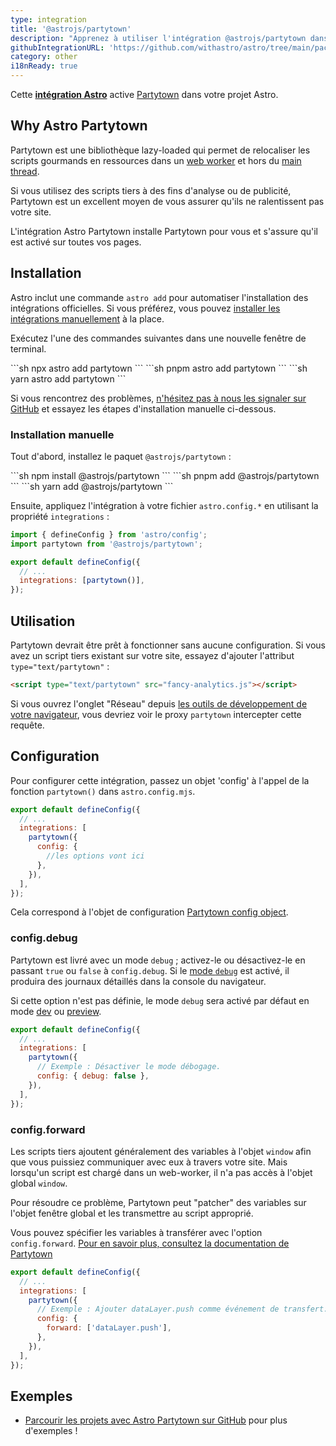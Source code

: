 ```yaml
---
type: integration
title: '@astrojs/partytown'
description: "Apprenez à utiliser l'intégration @astrojs/partytown dans votre projet Astro."
githubIntegrationURL: 'https://github.com/withastro/astro/tree/main/packages/integrations/partytown/'
category: other
i18nReady: true
---
```


Cette **[intégration Astro][astro-integration]** active [Partytown](https://partytown.builder.io/) dans votre projet Astro.

## Why Astro Partytown

Partytown est une bibliothèque lazy-loaded qui permet de relocaliser les scripts gourmands en ressources dans un [web worker](https://developer.mozilla.org/fr/docs/Web/API/Web_Workers_API) et hors du [main thread](https://developer.mozilla.org/fr/docs/Glossary/Main_thread).

Si vous utilisez des scripts tiers à des fins d'analyse ou de publicité, Partytown est un excellent moyen de vous assurer qu'ils ne ralentissent pas votre site.

L'intégration Astro Partytown installe Partytown pour vous et s'assure qu'il est activé sur toutes vos pages.

## Installation

Astro inclut une commande `astro add` pour automatiser l'installation des intégrations officielles. Si vous préférez, vous pouvez [installer les intégrations manuellement](#installation-manuelle) à la place.

Exécutez l'une des commandes suivantes dans une nouvelle fenêtre de terminal.

<PackageManagerTabs>
  <Fragment slot="npm">
    ```sh
    npx astro add partytown
    ```
  </Fragment>
  <Fragment slot="pnpm">
    ```sh
    pnpm astro add partytown
    ```
  </Fragment>
  <Fragment slot="yarn">
    ```sh
    yarn astro add partytown
    ```
  </Fragment>
</PackageManagerTabs>

Si vous rencontrez des problèmes, [n'hésitez pas à nous les signaler sur GitHub](https://github.com/withastro/astro/issues) et essayez les étapes d'installation manuelle ci-dessous.

### Installation manuelle

Tout d'abord, installez le paquet `@astrojs/partytown` :

<PackageManagerTabs>
  <Fragment slot="npm">
    ```sh
    npm install @astrojs/partytown
    ```
  </Fragment>
  <Fragment slot="pnpm">
    ```sh
    pnpm add @astrojs/partytown
    ```
  </Fragment>
  <Fragment slot="yarn">
    ```sh
    yarn add @astrojs/partytown
    ```
  </Fragment>
</PackageManagerTabs>

Ensuite, appliquez l'intégration à votre fichier `astro.config.*` en utilisant la propriété `integrations` :

```js title="astro.config.mjs" ins={2} ins="partytown()"
import { defineConfig } from 'astro/config';
import partytown from '@astrojs/partytown';

export default defineConfig({
  // ...
  integrations: [partytown()],
});
```

## Utilisation

Partytown devrait être prêt à fonctionner sans aucune configuration. Si vous avez un script tiers existant sur votre site, essayez d'ajouter l'attribut `type="text/partytown"` :

```html ins="type="text/partytown""
<script type="text/partytown" src="fancy-analytics.js"></script>
```

Si vous ouvrez l'onglet "Réseau" depuis [les outils de développement de votre navigateur](https://developer.chrome.com/docs/devtools/open/), vous devriez voir le proxy `partytown` intercepter cette requête.

## Configuration

Pour configurer cette intégration, passez un objet 'config' à l'appel de la fonction `partytown()` dans `astro.config.mjs`.

```js title="astro.config.mjs" {5-7}
export default defineConfig({
  // ...
  integrations: [
    partytown({
      config: {
        //les options vont ici
      },
    }),
  ],
});
```

Cela correspond à l'objet de configuration [Partytown config object](https://partytown.builder.io/configuration).

### config.debug

Partytown est livré avec un mode `debug` ; activez-le ou désactivez-le en passant `true` ou `false` à `config.debug`. Si le [mode `debug`](https://partytown.builder.io/debugging) est activé, il produira des journaux détaillés dans la console du navigateur.

Si cette option n'est pas définie, le mode `debug` sera activé par défaut en mode [dev](/fr/reference/cli-reference/#astro-dev) ou [preview](/fr/reference/cli-reference/#astro-preview).

```js title="astro.config.mjs" {6}
export default defineConfig({
  // ...
  integrations: [
    partytown({
      // Exemple : Désactiver le mode débogage.
      config: { debug: false },
    }),
  ],
});
```

### config.forward

Les scripts tiers ajoutent généralement des variables à l'objet `window` afin que vous puissiez communiquer avec eux à travers votre site. Mais lorsqu'un script est chargé dans un web-worker, il n'a pas accès à l'objet global `window`.

Pour résoudre ce problème, Partytown peut "patcher" des variables sur l'objet fenêtre global et les transmettre au script approprié.

Vous pouvez spécifier les variables à transférer avec l'option `config.forward`. [Pour en savoir plus, consultez la documentation de Partytown](https://partytown.builder.io/forwarding-events)

```js title="astro.config.mjs" {7}
export default defineConfig({
  // ...
  integrations: [
    partytown({
      // Exemple : Ajouter dataLayer.push comme événement de transfert.
      config: {
        forward: ['dataLayer.push'],
      },
    }),
  ],
});
```

## Exemples

* [Parcourir les projets avec Astro Partytown sur GitHub](https://github.com/search?q=%22%40astrojs%2Fpartytown%22+path%3A**%2Fpackage.json\&type=code) pour plus d'exemples !

[astro-integration]: /fr/guides/integrations-guide/
